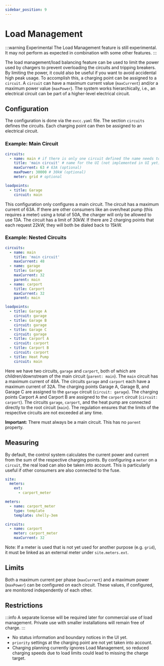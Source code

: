 ```yaml
---
sidebar_position: 9
---
```


# Load Management

:::warning Experimental
The Load Management feature is still experimental. It may not perform as expected in combination with some other features.
:::

The load management/load balancing feature can be used to limit the power used by chargers to prevent overloading the circuits and tripping breakers.
By limiting the power, it could also be useful if you want to avoid accidental high peak usage.
To accomplish this, a charging point can be assigned to a `circuit`.
A `circuit` can have a maximum current value (`maxCurrent`) and/or a maximum power value (`maxPower`).
The system works hierarchically, i.e., an electrical circuit can be part of a higher-level electrical circuit.

## Configuration

The configuration is done via the `evcc.yaml` file.
The section `circuits` defines the circuits.
Each charging point can then be assigned to an electrical circuit.

### Example: Main Circuit

```yaml
circuits:
  - name: main # if there is only one circuit defined the name needs to be 'main'
    title: 'main circuit' # name for the UI (not implemented in UI yet)
    maxCurrent: 63 # 63A (optional)
    maxPower: 30000 # 30kW (optional)
    meter: grid # optional

loadpoints:
  - title: Garage
    circuit: main
```

This configuration only configures a main circuit.
The circuit has a maximum current of 63A.
If there are other consumers like an oven/heat pump (this requires a meter) using a total of 50A, the charger will only be allowed to use 13A.
The circuit has a limit of 30kW. If there are 2 charging points that each request 22kW, they will both be dialed back to 15kW.

### Example: Nested Circuits

```yaml
circuits:
  - name: main
    title: 'main circuit'
    maxCurrent: 48
  - name: garage
    title: Garage
    maxCurrent: 32
    parent: main
  - name: carport
    title: Carport
    maxCurrent: 32
    parent: main

loadpoints:
  - title: Garage A
    circuit: garage
  - title: Garage B
    circuit: garage
  - title: Garage C
    circuit: garage
  - title: Carport A
    circuit: carport
  - title: Carport B
    circuit: carport
  - title: Heat Pump
    circuit: main
```

Here we have two circuits, `garage` and `carport`, both of which are children/downstream of the main circuit (`parent: main`).
The `main` circuit has a maximum current of 48A.
The circuits `garage` and `carport` each have a maximum current of 32A.
The charging points Garage A, Garage B, and Garage C are assigned to the `garage` circuit (`circuit: garage`).
The charging points Carport A and Carport B are assigned to the `carport` circuit (`circuit: carport`).
The circuits `garage`, `carport`, and the heat pump are connected directly to the root circuit (`main`).
The regulation ensures that the limits of the respective circuits are not exceeded at any time.

**Important:** There must always be a main circuit. This has no `parent` property.

## Measuring

By default, the control system calculates the current power and current from the sum of the respective charging points.
By configuring a `meter` on a `circuit`, the real load can also be taken into account.
This is particularly useful if other consumers are also connected to the fuse.

```yaml
site:
  meters:
    ext:
      - carport_meter

meters:
  - name: carport_meter
    type: template
    template: shelly-3em

circuits:
  - name: carport
    meter: carport_meter
    maxCurrent: 32
```

Note: If a meter is used that is not yet used for another purpose (e.g. `grid`), it must be linked as an external meter under `site.meters.ext`.

## Limits

Both a maximum current per phase (`maxCurrent`) and a maximum power (`maxPower`) can be configured on each circuit.
These values, if configured, are monitored independently of each other.

## Restrictions

:::info
A separate license will be required later for commercial use of load management.
Private use with smaller installations will remain free of charge.
:::


- No status information and boundary notices in the UI yet.
- `priority` settings at the charging point are not yet taken into account.
- Charging planning currently ignores Load Management, so reduced charging speeds due to load limits could lead to missing the charge target.